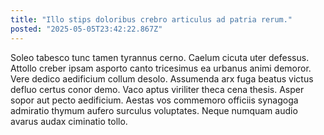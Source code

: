 ```yaml
---
title: "Illo stips doloribus crebro articulus ad patria rerum."
posted: "2025-05-05T23:42:22.867Z"
---
```


Soleo tabesco tunc tamen tyrannus cerno. Caelum cicuta uter defessus. Attollo creber ipsam asporto canto tricesimus ea urbanus animi demoror.
Vere dedico aedificium collum desolo. Assumenda arx fuga beatus victus defluo certus conor demo. Vaco aptus viriliter theca cena thesis.
Asper sopor aut pecto aedificium. Aestas vos commemoro officiis synagoga admiratio thymum aufero surculus voluptates. Neque numquam audio avarus audax ciminatio tollo.
